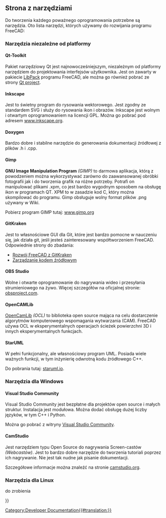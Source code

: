 <languages/>

{{Docnav/pl
|[[Third_Party_Libraries/pl|Biblioteki zewnętrzne]]
|[[Tracker/pl|Tracker]]
}}

{{TOCright}}

<span id="Tool_Page"></span>
==Strona z narzędziami==

Do tworzenia każdego poważnego oprogramowania potrzebne są narzędzia. Oto lista narzędzi, których używamy do rozwijania programu FreeCAD:

<span id="Platform_independent_tools"></span>
===Narzędzia niezależne od platformy===

==== Qt-Toolkit ====

Pakiet narzędziowy Qt jest najnowocześniejszym, niezależnym od platformy narzędziem do projektowania interfejsów użytkownika. Jest on zawarty w pakiecie [[Third_Party_Libraries#LibPack|LibPack]] programu FreeCAD, ale można go również pobrać ze strony [http://qt-project.org/downloads Qt project].

<span id="Inkscape"></span>
====Inkscape====

Jest to świetny program do rysowania wektorowego. Jest zgodny ze standardem SVG i służy do rysowania ikon i obrazów. Inkscape jest wolnym i otwartym oprogramowaniem na licencji GPL. Można go pobrać pod adresem [http://www.inkscape.org www.inkscape.org].

<span id="Doxygen"></span>
====Doxygen====

Bardzo dobre i stabilne narzędzie do generowania dokumentacji źródłowej z plików .h i .cpp.

<span id="Gimp"></span>
====Gimp====

'''GNU Image Manipulation Program''' ''(GIMP)'' to darmowa aplikacja, którą z powodzeniem można wykorzystywać zarówno do zaawansowanej obróbki fotografii jak i do tworzenia grafik na różne potrzeby. Potrafi on manipulować plikami .xpm, co jest bardzo wygodnym sposobem na obsługę ikon w programach QT. XPM to w zasadzie kod C, który można skompilować do programu. Gimp obsługuje wolny format plików .png używany w Wiki.

Pobierz program GIMP tutaj: [http://www.gimp.org/ www.gimp.org]

<span id="Gitkraken"></span>
====GitKraken====

Jest to własnościowe GUI dla Git, które jest bardzo pomocne w nauczeniu się, jak działa git, jeśli jesteś zainteresowany współtworzeniem FreeCAD. Odpowiednie strony do zbadania:
* [[Developing_FreeCAD_with_GitKraken/pl|Rozwój FreeCAD z GitKraken]]
* [[Source_code_management/pl|Zarządzanie kodem źródłowym]]

<span id="OBS_Studio"></span>
====OBS Studio====

Wolne i otwarte oprogramowanie do nagrywania wideo i przesyłania strumieniowego na żywo. Więcej szczegółów na oficjalnej stronie: [https://obsproject.com/ obsproject.com].

<span id="OpenCamLib"></span>
====OpenCAMLib====

[[OpenCamLib/pl|OpenCamLib]] ''(OCL)'' to biblioteka open source mająca na celu dostarczenie algorytmów komputerowego wspomagania wytwarzania (CAM). FreeCAD używa OCL w eksperymentalnych operacjach ścieżek powierzchni 3D i innych eksperymentalnych funkcjach. 

<span id="StarUML"></span>
====StarUML====

W pełni funkcjonalny, ale własnościowy program UML. Posiada wiele ważnych funkcji, w tym inżynierię odwrotną kodu źródłowego C++.

Do pobrania tutaj: [http://staruml.io staruml.io].

<span id="Tools_on_Windows"></span>
===Narzędzia dla Windows===

<span id="Visual_Studio_Community"></span>
====Visual Studio Community====

Visual Studio Community jest bezpłatne dla projektów open source i małych struktur. Instalacja jest modułowa. Można dodać obsługę dużej liczby języków, w tym C++ i Python.

Można go pobrać z witryny [https://visualstudio.microsoft.com/fr/vs/community Visual Studio Community].

<span id="CamStudio"></span>
====CamStudio====

Jest narzędziem typu Open Source do nagrywania Screen-castów ''(Webcastów)''. Jest to bardzo dobre narzędzie do tworzenia tutoriali poprzez ich nagrywanie. Nie jest tak nudne jak pisanie dokumentacji.

Szczegółowe informacje można znaleźć na stronie [http://camstudio.org/ camstudio.org].

<span id="Tools_on_Linux"></span>
===Narzędzia dla Linux===

do zrobienia


{{Docnav/pl
|[[Third_Party_Libraries/pl|Biblioteki zewnętrzne]]
|[[Tracker/pl|Tracker]]
}}

{{Userdocnavi{{#translation:}}}}
[[Category:Developer Documentation{{#translation:}}]]
{{clear}}